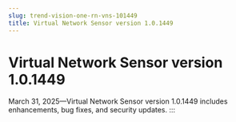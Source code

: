```yaml
---
slug: trend-vision-one-rn-vns-101449
title: Virtual Network Sensor version 1.0.1449
---
```

# Virtual Network Sensor version 1.0.1449

March 31, 2025—Virtual Network Sensor version 1.0.1449 includes enhancements, bug fixes, and security updates.
:::
